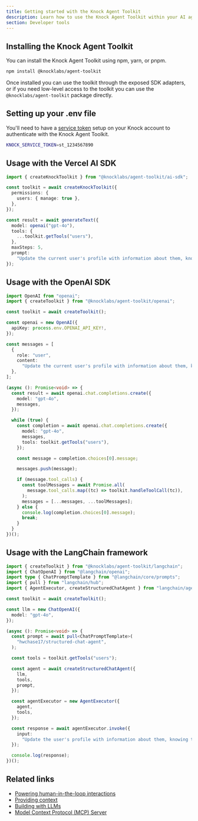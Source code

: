 ```yaml
---
title: Getting started with the Knock Agent Toolkit
description: Learn how to use the Knock Agent Toolkit within your AI agent workflows to power cross-channel messaging and rich human-in-the-loop interactions.
section: Developer tools
---
```


## Installing the Knock Agent Toolkit

You can install the Knock Agent Toolkit using npm, yarn, or pnpm.

```bash
npm install @knocklabs/agent-toolkit
```

Once installed you can use the toolkit through the exposed SDK adapters, or if you need low-level access to the toolkit you can use the `@knocklabs/agent-toolkit` package directly.

## Setting up your .env file

You'll need to have a [service token](/developer-tools/service-tokens) setup on your Knock account to authenticate with the Knock Agent Toolkit.

```bash
KNOCK_SERVICE_TOKEN=st_1234567890
```

## Usage with the Vercel AI SDK

```typescript title="Usage with the Vercel AI SDK"
import { createKnockToolkit } from "@knocklabs/agent-toolkit/ai-sdk";

const toolkit = await createKnockToolkit({
  permissions: {
    users: { manage: true },
  },
});

const result = await generateText({
  model: openai("gpt-4o"),
  tools: {
    ...toolkit.getTools("users"),
  },
  maxSteps: 5,
  prompt:
    "Update the current user's profile with information about them, knowing that they are Alan Grant from Jurassic Park. Include custom properties about their favorite dinosaur.",
});
```

## Usage with the OpenAI SDK

```typescript title="Usage with the OpenAI SDK"
import OpenAI from "openai";
import { createToolkit } from "@knocklabs/agent-toolkit/openai";

const toolkit = await createToolkit();

const openai = new OpenAI({
  apiKey: process.env.OPENAI_API_KEY!,
});

const messages = [
  {
    role: "user",
    content:
      "Update the current user's profile with information about them, knowing that they are Alan Grant from Jurassic Park. Include custom properties about their favorite dinosaur.",
  },
];

(async (): Promise<void> => {
  const result = await openai.chat.completions.create({
    model: "gpt-4o",
    messages,
  });

  while (true) {
    const completion = await openai.chat.completions.create({
      model: "gpt-4o",
      messages,
      tools: toolkit.getTools("users"),
    });

    const message = completion.choices[0].message;

    messages.push(message);

    if (message.tool_calls) {
      const toolMessages = await Promise.all(
        message.tool_calls.map((tc) => toolkit.handleToolCall(tc)),
      );
      messages = [...messages, ...toolMessages];
    } else {
      console.log(completion.choices[0].message);
      break;
    }
  }
})();
```

## Usage with the LangChain framework

```typescript title="Usage with the LangChain framework"
import { createToolkit } from "@knocklabs/agent-toolkit/langchain";
import { ChatOpenAI } from "@langchain/openai";
import type { ChatPromptTemplate } from "@langchain/core/prompts";
import { pull } from "langchain/hub";
import { AgentExecutor, createStructuredChatAgent } from "langchain/agents";

const toolkit = await createToolkit();

const llm = new ChatOpenAI({
  model: "gpt-4o",
});

(async (): Promise<void> => {
  const prompt = await pull<ChatPromptTemplate>(
    "hwchase17/structured-chat-agent",
  );

  const tools = toolkit.getTools("users");

  const agent = await createStructuredChatAgent({
    llm,
    tools,
    prompt,
  });

  const agentExecutor = new AgentExecutor({
    agent,
    tools,
  });

  const response = await agentExecutor.invoke({
    input:
      "Update the user's profile with information about them, knowing that they are Alan Grant from Jurassic Park. Include custom properties about their favorite dinosaur.",
  });

  console.log(response);
})();
```

## Related links

- [Powering human-in-the-loop interactions](/developer-tools/agent-toolkit/human-in-the-loop-flows)
- [Providing context](/developer-tools/agent-toolkit/providing-context)
- [Building with LLMs](/developer-tools/building-with-llms)
- [Model Context Protocol (MCP) Server](/developer-tools/mcp-server)

